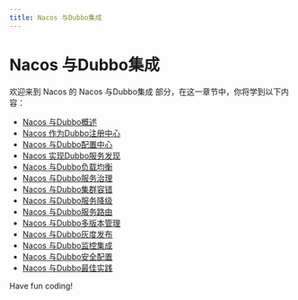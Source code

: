 ```yaml
---
title: Nacos 与Dubbo集成
---
```


# Nacos 与Dubbo集成

欢迎来到 Nacos 的 Nacos 与Dubbo集成 部分，在这一章节中，你将学到以下内容：

- [Nacos 与Dubbo概述](./0-nacos-and-dubbo-overview.mdx)
- [Nacos 作为Dubbo注册中心](./1-nacos-as-dubbo-registry.mdx)
- [Nacos 与Dubbo配置中心](./2-nacos-and-dubbo-configuration-center.mdx)
- [Nacos 实现Dubbo服务发现](./3-nacos-realizes-dubbo-service-discovery.mdx)
- [Nacos 与Dubbo负载均衡](./4-nacos-and-dubbo-load-balancing.mdx)
- [Nacos 与Dubbo服务治理](./5-nacos-and-dubbo-service-governance.mdx)
- [Nacos 与Dubbo集群容错](./6-nacos-and-dubbo-cluster-fault-tolerance.mdx)
- [Nacos 与Dubbo服务降级](./7-nacos-and-dubbo-service-downgrade.mdx)
- [Nacos 与Dubbo服务路由](./8-nacos-and-dubbo-service-routing.mdx)
- [Nacos 与Dubbo多版本管理](./9-nacos-and-dubbo-multi-version-management.mdx)
- [Nacos 与Dubbo灰度发布](./10-nacos-and-dubbo-grayscale-release.mdx)
- [Nacos 与Dubbo监控集成](./11-nacos-integrated-with-dubbo-monitoring.mdx)
- [Nacos 与Dubbo安全配置](./12-nacos-and-dubbo-security-configuration.mdx)
- [Nacos 与Dubbo最佳实践](./13-nacos-and-dubbo-best-practices.mdx)

Have fun coding!